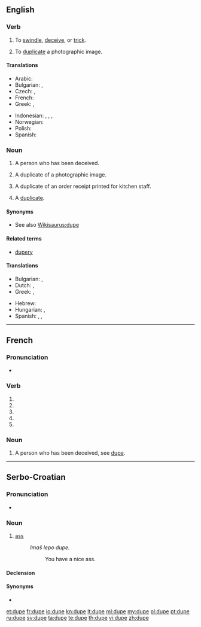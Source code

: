 {{also|dupé}}
==English==

===Verb===
{{en-verb|dup|ing}}

# To [[swindle]], [[deceive]], or [[trick]].
# {{photography}} To [[duplicate]] a photographic image.

====Translations====
{{trans-top|to swindle, deceive, or trick}}
* Arabic: {{t|ar|يخدع|sc=Arab}}
* Bulgarian: {{t|bg|мамя}}, {{t|bg|измамвам}}
* Czech: {{t-|cs|oklamat}}, {{t-|cs|napálit}}
* French: {{t|fr|duper}}
* Greek: {{t|el|κοροϊδεύω|tr=koro'iδévo}},  {{t+|el|εξαπατώ|tr=eksapató}}
{{trans-mid}}
* Indonesian: {{t-|id|tipu|alt=menipu|xs=Indonesian}}, {{t+|id|akal|alt=mengakali|xs=Indonesian}}, {{t+|id|bodoh|alt=membodohi|xs=Indonesian}}, {{t|id|memperdaya}}
* Norwegian: {{t|no|dupere}}
* Polish: {{t|pl|oszukiwać}}
* Spanish: {{t+|es|engañar}}
{{trans-bottom}}

===Noun===
{{en-noun}}

# A person who has been deceived.
# {{photography}} A duplicate of a photographic image.
# {{context|restaurant industry}} A duplicate of an order receipt printed for kitchen staff.
# {{informal}} A [[duplicate]].

====Synonyms====
* See also [[Wikisaurus:dupe]]

====Related terms====
* [[dupery]]

====Translations====
{{trans-top|deceived person}}
* Bulgarian: {{t|bg|лековерник|m}}, {{t+|bg|будала|m}}
* Dutch: {{t|nl|gedupeerde|m|f}}, {{t|nl|bedrogene|m|f}}
* Greek: {{t+|el|κορόιδο|n|tr=koró'iδo}}, {{t|el|αγαθιάρης|m|tr=agaθiáris}}
{{trans-mid}}
* Hebrew: {{t+|he|פראייר|m|tr=frayer}}
* Hungarian: {{t-|hu|balek}}, {{t|hu|palimadár}}
* Spanish: {{t-|es|incauto}},  {{t-|es|engrupido}},  {{t-|es|engañado|m}}
{{trans-bottom}}

----

==French==

===Pronunciation===
* {{IPA|lang=fr|/dyp/}}

===Verb===
{{fr-verb-form}}

# {{conjugation of|duper||1|s|pres|ind|lang=fr}}
# {{conjugation of|duper||3|s|pres|ind|lang=fr}}
# {{conjugation of|duper||1|s|pres|sub|lang=fr}}
# {{conjugation of|duper||1|s|pres|sub|lang=fr}}
# {{conjugation of|duper||2|s|imp|lang=fr}}

===Noun===
{{fr-noun|f}}

# A person who has been deceived, see [[dupe#English|dupe]].

----

==Serbo-Croatian==

===Pronunciation===
* {{IPA|/dûpe/|lang=sh}}

===Noun===
{{sh-noun|g=n|head=dȕpe|r|дупе|ду̏пе}}

# {{vulgar|lang=sh}} [[ass]]
#: ''Imaš lepo dupe.''
#:: You have a nice ass.

====Declension====
{{sh-decl-noun
|dȕpe|dupèta
|dupeta|dupétā
|dupetu|dupetima
|dupe|dupeta
|dupe|dupeta
|dupetu|dupetima
|dupetom|dupetima
}}

====Synonyms====
* {{l|sh|guzica|gùzica}}

[[et:dupe]]
[[fr:dupe]]
[[io:dupe]]
[[kn:dupe]]
[[lt:dupe]]
[[ml:dupe]]
[[my:dupe]]
[[pl:dupe]]
[[pt:dupe]]
[[ru:dupe]]
[[sv:dupe]]
[[ta:dupe]]
[[te:dupe]]
[[th:dupe]]
[[vi:dupe]]
[[zh:dupe]]